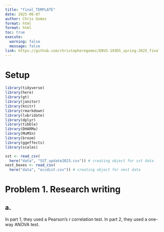 ```yaml
---
title: "final_TEMPLATE"
date: 2025-06-07 
author: Chris Gomez
format: html
format: html
toc: true
execute: 
  warning: false
  message: false
link: https://github.com/christopheregomez/ENVS-193DS_spring-2025_final.git 
---
```


# Setup
```r
library(tidyverse)
library(here)
library(gt)
library(janitor)
library(knitr)
library(rmarkdown)
library(lubridate)
library(dplyr)
library(tibble)
library(DHARMa)
library(MuMIn)
library(broom)
library(ggeffects)
library(scales)

sst <- read_csv(
  here("data", "SST_update2023.csv")) # creating object for sst data
nest_boxes <- read_csv(
  here("data", "occdist.csv")) # creating object for nest data 
```

# Problem 1. Research writing 

## a. 

In part 1, they used a Pearson's r correlation test. In part 2, they used a one-way ANOVA test.








